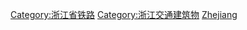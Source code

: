 {{commonscat|Train stations in Zhejiang}}
[[Category:浙江省铁路|Category:浙江省铁路]]
[[Category:浙江交通建筑物|Category:浙江交通建筑物]]
[[Category:中國大陸各行政區鐵路車站|Zhejiang]]